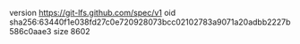 version https://git-lfs.github.com/spec/v1
oid sha256:63440f1e038fd27c0e720928073bcc02102783a9071a20adbb2227b586c0aae3
size 8602
